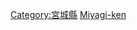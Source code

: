 {{日本行政區劃分類導航|建築物}}
{{Commonscat|Buildings in Miyagi prefecture}}

[[Category:宮城縣|Category:宮城縣]]
[[Category:日本各都道府縣建築物|Miyagi-ken]]